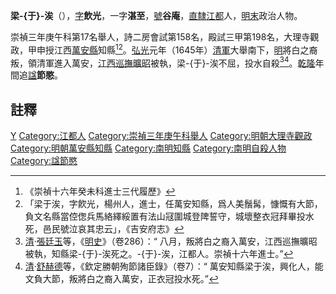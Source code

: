 {{Otheruses|other=名为梁节愍的其他人物|梁节愍}}
{{noteta
|T=zh-hans:梁于涘;zh-hk:梁于涘;zh-tw:梁于涘;
|1=zh-hans:于涘;zh-hk:于涘;zh-tw:于涘;
}}
{{明清人物信息框
| 姓名 =梁于涘
| 圖片名稱=  
| 圖片大小 = 220px
| 圖片說明 =  
| 最高職務 = 萬安知縣
| 國家 = 大明
| 爵位 =
| 籍貫 = [[南直隸|南直隸]][[江都縣|江都縣]]
| 字號 =  字飲光
| 諡號 = 
| 出生日期 = 萬曆三十六年戊申年十月十八日（1608年11月25日）
| 出生地點 =
| 逝世日期 =  
| 逝世地點 = 
| 墓葬 = 
| 配偶 =  
| 親屬 =	曾祖梁靜、祖梁天祚、父梁夢州
| 出身 = 
*崇禎十六年癸未科進士 
| 經歷 = 
| 著作 =  
*
*
*
}}
'''梁-{于}-涘'''（{{bd|1608年|11月25日|1645年||catIdx=L梁}}），[[表字|字]]'''飲光'''，一字'''湛至'''，[[號|號]]'''谷庵'''，[[南直隸|直隸]][[江都|江都]]人，[[明末|明末]]政治人物。

崇禎三年庚午科第17名舉人，詩二房會試第158名，殿試三甲第198名，大理寺觀政，甲申授江西[[萬安縣|萬安縣]]知縣<ref>《崇禎十六年癸未科進士三代履歷》</ref><ref>「梁于涘，字飮光，楊州人，進士，任萬安知縣，爲人美鬚髯，慷慨有大節，負文名縣當倥偬兵馬絡繹綏置有法山冦圍城登陴誓守，城壞整衣冠拜畢投水死，邑民號泣哀其忠云」，《吉安府志》</ref>。[[弘光|弘光]]元年（1645年）[[清軍|清軍]]大舉南下，[[明朝|明]]將白之裔叛，領清軍進入萬安，[[江西巡撫|江西巡撫]][[曠昭|曠昭]]被執，梁-{于}-涘不屈，投水自殺<ref>[[清|清]]·[[張廷玉|張廷玉]]等，《[[明史|明史]]》（卷286）：“ 八月，叛將白之裔入萬安，江西巡撫曠昭被執，知縣梁-{于}-涘死之。-{于}-涘，江都人。崇禎十六年進士。”</ref><ref>[[清|清]]·[[舒赫德|舒赫德]]等，《欽定勝朝殉節諸臣錄》（卷7）：“ 萬安知縣梁于涘，興化人，能文負大節，叛將白之裔入萬安，正衣冠投水死。”</ref>。[[乾隆|乾隆]]年間追[[諡|諡]]'''節愍'''。
==註釋==
{{reflist}}

{{start box}}
{{s-off}}
{{s-before|[[沈捷|沈捷]]}}
{{s-title|明朝萬安縣知縣|1644年－1645年}}
{{s-after|[[賀萬光|賀萬光]]}}
{{end box}}

{{崇禎十六年癸未科殿試金榜}}

{{Authority control}}

{{DEFAULTSORT:}}
[[Category:梁姓|Y]]
[[Category:江都人|Category:江都人]]
[[Category:崇禎三年庚午科舉人|Category:崇禎三年庚午科舉人]]
[[Category:明朝大理寺觀政|Category:明朝大理寺觀政]]
[[Category:明朝萬安縣知縣|Category:明朝萬安縣知縣]]
[[Category:南明知縣|Category:南明知縣]]
[[Category:南明自殺人物|Category:南明自殺人物]]
[[Category:諡節愍|Category:諡節愍]]


{{明朝人物小作品}}